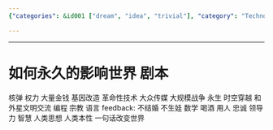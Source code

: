 ```yaml
---
{"categories": &id001 ["dream", "idea", "trivial"], "category": "Technology and Innovation", "date": "2022-05-24 01:29:45", "description": "This article discusses two comments that highlight various topics with significant and potentially permanent global impacts, such as nuclear power, wealth, human thought, loyalty, leadership, and more.", "tags": *id001, "title": "如何永久的影响世界"}

---
```


------
# 如何永久的影响世界 剧本
核弹
权力
大量金钱
基因改造
革命性技术
大众传媒
大规模战争
永生
时空穿越
和外星文明交流
编程
宗教
语言
feedback:
不结婚 不生娃
数学
喝酒
用人
忠诚
领导力
智慧
人类思想
人类本性
一句话改变世界
